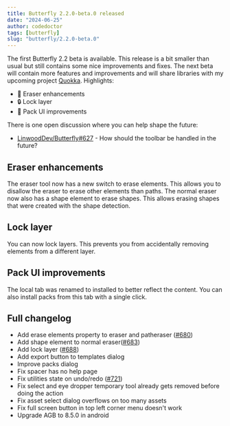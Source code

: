 ```yaml
---
title: Butterfly 2.2.0-beta.0 released
date: "2024-06-25"
author: codedoctor
tags: [butterfly]
slug: "butterfly/2.2.0-beta.0"
---
```


The first Butterfly 2.2 beta is available. This release is a bit smaller than usual but still contains some nice improvements and fixes. The next beta will contain more features and improvements and will share libraries with my upcoming project [Quokka](https://github.com/LinwoodDev/Quokka).
Highlights:

- 🧽 Eraser enhancements
- 🔒 Lock layer
- 📁 Pack UI improvements

There is one open discussion where you can help shape the future:

- [LinwoodDev/Butterfly#627](https://github.com/LinwoodDev/Butterfly/discussions/627) - How should the toolbar be handled in the future?

## Eraser enhancements

The eraser tool now has a new switch to erase elements. This allows you to disallow the eraser to erase other elements than paths. The normal eraser now also has a shape element to erase shapes. This allows erasing shapes that were created with the shape detection.

## Lock layer

You can now lock layers. This prevents you from accidentally removing elements from a different layer.

## Pack UI improvements

The local tab was renamed to installed to better reflect the content. You can also install packs from this tab with a single click.

## Full changelog

* Add erase elements property to eraser and patheraser ([#680](https://github.com/LinwoodDev/Butterfly/issues/680))
* Add shape element to normal eraser([#683](https://github.com/LinwoodDev/Butterfly/issues/683))
* Add lock layer ([#688](https://github.com/LinwoodDev/Butterfly/issues/688))
* Add export button to templates dialog
* Improve packs dialog
* Fix spacer has no help page
* Fix utilities state on undo/redo ([#721](https://github.com/LinwoodDev/Butterfly/issues/721))
* Fix select and eye dropper temporary tool already gets removed before doing the action
* Fix asset select dialog overflows on too many assets
* Fix full screen button in top left corner menu doesn't work
* Upgrade AGB to 8.5.0 in android
